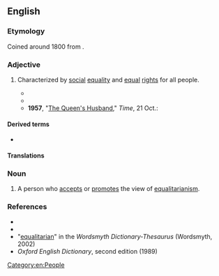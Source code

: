 ==English==

===Etymology===
Coined around 1800 from {{suffix|en|equality|arian}}.

===Adjective===
{{en-adj}}

# {{lb|en|dated}} Characterized by [[social]] [[equality]] and [[equal]] [[right]]s for all people.
#: {{syn|en|egalitarian}}
#* {{quote-book|en|author=A. O. Lovejoy|authorlink=Arthur Oncken Lovejoy|title=The Great Chain of Being: A Study of the History of an Idea|year=1936|publisher=Harvard University Press|page=205|pageurl=https://archive.org/details/greatchainofbein0000love_r2w8/page/205/mode/1up|passage=There was more than one way, however, in which the principles embodied in the cosmological conception of the Chain of Being could be used as weapons against social discontent and especially against all '''equalitarian''' movements.}}
#* {{RQ:Orwell Homage|passage=Later it became the fashion to decry the militias, and therefore to pretend that the faults which were due to lack of training and weapons were the result of the '''equalitarian''' system. Actually, a newly raised draft of militia was an undisciplined mob not because the officers called the privates 'Comrade' but because raw troops are ''always'' an undisciplined mob.}}
#* '''1957''', "[https://web.archive.org/web/20080922021806/http://www.time.com/time/magazine/article/0,9171,937935,00.html The Queen's Husband]," ''Time'', 21 Oct.:
#*: {{quote|en|In the increasingly '''equalitarian''' Britain of the postwar years, Britain's monarchy found itself subject to a questioning, scarcely articulated, of the utility of an expensive royal household.}}

====Derived terms====
* {{l|en|equalitarianism}}

====Translations====
{{trans-see|egalitarian}}

===Noun===
{{en-noun}}

# {{lb|en|dated}} A person who [[accepts]] or [[promotes]] the view of [[equalitarianism]].
#: {{syn|en|egalitarian}}

===References===
* {{R:Webster 1913}}
* {{R:Dictionary.com}}
* "[http://www.wordsmyth.net/live/home.php?script=search&matchent=equalitarian&matchtype=exact equalitarian]" in the ''Wordsmyth Dictionary-Thesaurus'' (Wordsmyth, 2002)
* ''Oxford English Dictionary'', second edition (1989)

[[Category:en:People]]